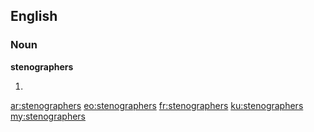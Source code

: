 ==English==
===Noun===
'''stenographers'''
# {{plural of|stenographer}}

[[ar:stenographers]]
[[eo:stenographers]]
[[fr:stenographers]]
[[ku:stenographers]]
[[my:stenographers]]